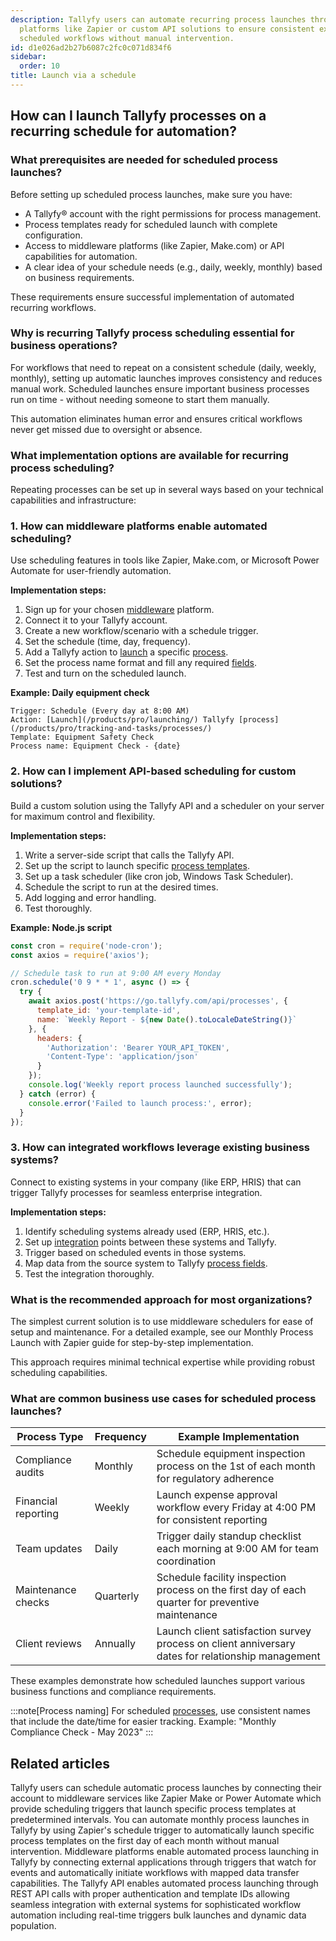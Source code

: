 ```yaml
---
description: Tallyfy users can automate recurring process launches through middleware
  platforms like Zapier or custom API solutions to ensure consistent execution of
  scheduled workflows without manual intervention.
id: d1e026ad2b27b6087c2fc0c071d834f6
sidebar:
  order: 10
title: Launch via a schedule
---
```



## How can I launch Tallyfy processes on a recurring schedule for automation?

### What prerequisites are needed for scheduled process launches?

Before setting up scheduled process launches, make sure you have:
- A Tallyfy® account with the right permissions for process management.
- Process templates ready for scheduled launch with complete configuration.
- Access to middleware platforms (like Zapier, Make.com) or API capabilities for automation.
- A clear idea of your schedule needs (e.g., daily, weekly, monthly) based on business requirements.

These requirements ensure successful implementation of automated recurring workflows.

### Why is recurring Tallyfy process scheduling essential for business operations?

For workflows that need to repeat on a consistent schedule (daily, weekly, monthly), setting up automatic launches improves consistency and reduces manual work. Scheduled launches ensure important business processes run on time - without needing someone to start them manually.

This automation eliminates human error and ensures critical workflows never get missed due to oversight or absence.

### What implementation options are available for recurring process scheduling?

Repeating processes can be set up in several ways based on your technical capabilities and infrastructure:

### 1. How can middleware platforms enable automated scheduling?

Use scheduling features in tools like Zapier, Make.com, or Microsoft Power Automate for user-friendly automation.

**Implementation steps:**
<Steps>
1. Sign up for your chosen [middleware](/products/pro/integrations/middleware/) platform.
2. Connect it to your Tallyfy account.
3. Create a new workflow/scenario with a schedule trigger.
4. Set the schedule (time, day, frequency).
5. Add a Tallyfy action to [launch](/products/pro/launching/) a specific [process](/products/pro/tracking-and-tasks/processes/).
6. Set the process name format and fill any required [fields](/products/pro/tracking-and-tasks/tasks/what-are-form-fields-in-tallyfy/).
7. Test and turn on the scheduled launch.
</Steps>

**Example: Daily equipment check**
```
Trigger: Schedule (Every day at 8:00 AM)
Action: [Launch](/products/pro/launching/) Tallyfy [process](/products/pro/tracking-and-tasks/processes/)
Template: Equipment Safety Check
Process name: Equipment Check - {date}
```

### 2. How can I implement API-based scheduling for custom solutions?

Build a custom solution using the Tallyfy API and a scheduler on your server for maximum control and flexibility.

**Implementation steps:**
<Steps>
1. Write a server-side script that calls the Tallyfy API.
2. Set up the script to launch specific [process templates](/products/pro/documenting/templates/).
3. Set up a task scheduler (like cron job, Windows Task Scheduler).
4. Schedule the script to run at the desired times.
5. Add logging and error handling.
6. Test thoroughly.
</Steps>

**Example: Node.js script**
```javascript
const cron = require('node-cron');
const axios = require('axios');

// Schedule task to run at 9:00 AM every Monday
cron.schedule('0 9 * * 1', async () => {
  try {
    await axios.post('https://go.tallyfy.com/api/processes', {
      template_id: 'your-template-id',
      name: `Weekly Report - ${new Date().toLocaleDateString()}`
    }, {
      headers: {
        'Authorization': 'Bearer YOUR_API_TOKEN',
        'Content-Type': 'application/json'
      }
    });
    console.log('Weekly report process launched successfully');
  } catch (error) {
    console.error('Failed to launch process:', error);
  }
});
```

### 3. How can integrated workflows leverage existing business systems?

Connect to existing systems in your company (like ERP, HRIS) that can trigger Tallyfy processes for seamless enterprise integration.

**Implementation steps:**
<Steps>
1. Identify scheduling systems already used (ERP, HRIS, etc.).
2. Set up [integration](/products/pro/integrations/) points between these systems and Tallyfy.
3. Trigger based on scheduled events in those systems.
4. Map data from the source system to Tallyfy [process fields](/products/pro/tracking-and-tasks/tasks/what-are-form-fields-in-tallyfy/).
5. Test the integration thoroughly.
</Steps>

### What is the recommended approach for most organizations?

The simplest current solution is to use middleware schedulers for ease of setup and maintenance. For a detailed example, see our Monthly Process Launch with Zapier guide for step-by-step implementation.

This approach requires minimal technical expertise while providing robust scheduling capabilities.

### What are common business use cases for scheduled process launches?

| Process Type | Frequency | Example Implementation |
|--------------|-----------|------------------------|
| Compliance audits | Monthly | Schedule equipment inspection process on the 1st of each month for regulatory adherence |
| Financial reporting | Weekly | Launch expense approval workflow every Friday at 4:00 PM for consistent reporting |
| Team updates | Daily | Trigger daily standup checklist each morning at 9:00 AM for team coordination |
| Maintenance checks | Quarterly | Schedule facility inspection process on the first day of each quarter for preventive maintenance |
| Client reviews | Annually | Launch client satisfaction survey process on client anniversary dates for relationship management |

These examples demonstrate how scheduled launches support various business functions and compliance requirements.

:::note[Process naming]
For scheduled [processes](/products/pro/tracking-and-tasks/processes/), use consistent names that include the date/time for easier tracking. Example: "Monthly Compliance Check - May 2023"
:::


## Related articles
<CardGrid>
<LinkTitleCard header="<b>Launching > Automatically schedule a process</b>" href="/products/pro/launching/how-can-i-schedule-a-process-in-tallyfy-using-middleware/" > Tallyfy users can schedule automatic process launches by connecting their account to middleware services like Zapier Make or Power Automate which provide scheduling triggers that launch specific process templates at predetermined intervals. </LinkTitleCard>
<LinkTitleCard header="<b>Zapier > Automate monthly process launch with Zapier</b>" href="/products/pro/integrations/middleware/zapier/how-to-automate-monthly-process-launch-with-zapier/" > You can automate monthly process launches in Tallyfy by using Zapier's schedule trigger to automatically launch specific process templates on the first day of each month without manual intervention. </LinkTitleCard>
<LinkTitleCard header="<b>Triggers > Launch via middleware</b>" href="/products/pro/launching/triggers/via-middleware/" > Middleware platforms enable automated process launching in Tallyfy by connecting external applications through triggers that watch for events and automatically initiate workflows with mapped data transfer capabilities. </LinkTitleCard>
<LinkTitleCard header="<b>Triggers > Launch via API</b>" href="/products/pro/launching/triggers/via-api/" > The Tallyfy API enables automated process launching through REST API calls with proper authentication and template IDs allowing seamless integration with external systems for sophisticated workflow automation including real-time triggers bulk launches and dynamic data population. </LinkTitleCard>
</CardGrid>